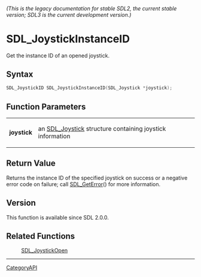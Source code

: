 ====== (This is the legacy documentation for stable SDL2, the current stable version; SDL3 is the current development version.) ======
= SDL_JoystickInstanceID =

Get the instance ID of an opened joystick.

== Syntax ==

<syntaxhighlight lang='c'>
SDL_JoystickID SDL_JoystickInstanceID(SDL_Joystick *joystick);
</syntaxhighlight>

== Function Parameters ==

{|
|'''joystick'''
|an [[SDL_Joystick]] structure containing joystick information
|}

== Return Value ==

Returns the instance ID of the specified joystick on success or a negative
error code on failure; call [[SDL_GetError]]() for more information.

== Version ==

This function is available since SDL 2.0.0.

== Related Functions ==

:[[SDL_JoystickOpen]]

----
[[CategoryAPI]]


